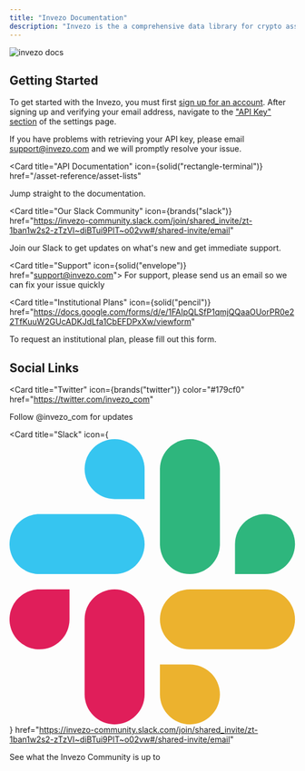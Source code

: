 ```yaml
---
title: "Invezo Documentation"
description: "Invezo is the a comprehensive data library for crypto assets. From developer data to venture tracking, Invezo covers all aspects of the cryptoeconomy."
---
```


![invezo docs](/images/hero.png)

## Getting Started

To get started with the Invezo, you must first [sign up for an account](https://app.invezo.com/signup). After signing up and verifying your email
address, navigate to the
["API Key" section](https://app.invezo.com/settings/keys) of the settings page.

If you have problems with retrieving your API key, please email
[support@invezo.com](mailto:support@invezo.com) and we will promptly resolve
your issue.

<Card
  title="API Documentation"
  icon={solid("rectangle-terminal")}
  href="/asset-reference/asset-lists"
>
  Jump straight to the documentation.
</Card>

<Card
  title="Our Slack Community"
  icon={brands("slack")}
  href="https://invezo-community.slack.com/join/shared_invite/zt-1ban1w2s2-zTzVI~diBTui9PlT~o02vw#/shared-invite/email"
>
  Join our Slack to get updates on what's new and get immediate support.
</Card>

<Card title="Support" icon={solid("envelope")} href="support@invezo.com">
  For support, please send us an email so we can fix your issue quickly
</Card>

<Card
  title="Institutional Plans"
  icon={solid("pencil")}
  href="https://docs.google.com/forms/d/e/1FAIpQLSfP1qmjQQaaOUorPR0e22TfKuuW2GUcADKJdLfa1CbEFDPxXw/viewform"
>
  To request an institutional plan, please fill out this form.
</Card>

## Social Links

<Card
  title="Twitter"
  icon={brands("twitter")}
  color="#179cf0"
  href="https://twitter.com/invezo_com"
>
  Follow @invezo_com for updates
</Card>

<Card
  title="Slack"
  icon={
    <svg
      className="w-6 h-6"
      viewBox="0 0 123 123"
      fill="none"
      xmlns="http://www.w3.org/2000/svg"
    >
      <path
        d="M25.8 77.6002C25.8 84.7002 20 90.5002 12.9 90.5002C5.8 90.5002 0 84.7002 0 77.6002C0 70.5002 5.8 64.7002 12.9 64.7002H25.8V77.6002Z"
        fill="#E01E5A"
      />
      <path
        d="M32.3 77.6002C32.3 70.5002 38.1 64.7002 45.2 64.7002C52.3 64.7002 58.1 70.5002 58.1 77.6002V109.9C58.1 117 52.3 122.8 45.2 122.8C38.1 122.8 32.3 117 32.3 109.9V77.6002Z"
        fill="#E01E5A"
      />
      <path
        d="M45.2 25.8C38.1 25.8 32.3 20 32.3 12.9C32.3 5.8 38.1 0 45.2 0C52.3 0 58.1 5.8 58.1 12.9V25.8H45.2Z"
        fill="#36C5F0"
      />
      <path
        d="M45.2 32.2998C52.3 32.2998 58.1 38.0998 58.1 45.1998C58.1 52.2998 52.3 58.0998 45.2 58.0998H12.9C5.8 58.0998 0 52.2998 0 45.1998C0 38.0998 5.8 32.2998 12.9 32.2998H45.2Z"
        fill="#36C5F0"
      />
      <path
        d="M97 45.1998C97 38.0998 102.8 32.2998 109.9 32.2998C117 32.2998 122.8 38.0998 122.8 45.1998C122.8 52.2998 117 58.0998 109.9 58.0998H97V45.1998Z"
        fill="#2EB67D"
      />
      <path
        d="M90.5 45.2C90.5 52.3 84.7 58.1 77.6 58.1C70.5 58.1 64.7 52.3 64.7 45.2V12.9C64.7 5.8 70.5 0 77.6 0C84.7 0 90.5 5.8 90.5 12.9V45.2Z"
        fill="#2EB67D"
      />
      <path
        d="M77.6 97C84.7 97 90.5 102.8 90.5 109.9C90.5 117 84.7 122.8 77.6 122.8C70.5 122.8 64.7 117 64.7 109.9V97H77.6Z"
        fill="#ECB22E"
      />
      <path
        d="M77.6 90.5002C70.5 90.5002 64.7 84.7002 64.7 77.6002C64.7 70.5002 70.5 64.7002 77.6 64.7002H109.9C117 64.7002 122.8 70.5002 122.8 77.6002C122.8 84.7002 117 90.5002 109.9 90.5002H77.6Z"
        fill="#ECB22E"
      />
    </svg>
  }
  href="https://invezo-community.slack.com/join/shared_invite/zt-1ban1w2s2-zTzVI~diBTui9PlT~o02vw#/shared-invite/email"
>
  See what the Invezo Community is up to
</Card>
